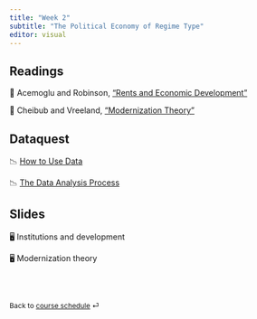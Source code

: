 ```yaml
---
title: "Week 2"
subtitle: "The Political Economy of Regime Type"
editor: visual
---
```


## Readings

📖 Acemoglu and Robinson, ["Rents and Economic Development"](https://link-springer-com.proxygw.wrlc.org/article/10.1007/s11127-019-00645-z)

📖 Cheibub and Vreeland, ["Modernization Theory"](https://doi.org/10.1093/oxfordhb/9780199845156.013.26)

## Dataquest

📉 [How to Use Data](https://app.dataquest.io/c/141/m/757/how-to-use-data/1/how-to-use-data)

📉 [The Data Analysis Process](https://app.dataquest.io/c/141/m/758/the-data-analysis-process)

## Slides

🖥️ Institutions and development

🖥️ Modernization theory

<br><br>

::: {style="font-size: 0.875em;"}
Back to [course schedule](/ "Course schedule") ⏎
:::
